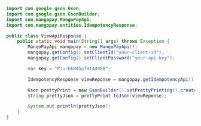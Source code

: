 ```java Java 
import com.google.gson.Gson;
import com.google.gson.GsonBuilder;
import com.mangopay.MangoPayApi;
import com.mangopay.entities.IdempotencyResponse;

public class ViewApiResponse {
    public static void main(String[] args) throws Exception {
        MangoPayApi mangopay = new MangoPayApi();
        mangopay.getConfig().setClientId("your-client-id");
        mangopay.getConfig().setClientPassword("your-api-key");

        var key = "P7urhkW45pTHf4498B";

        IdempotencyResponse viewReponse = mangopay.getIdempotencyApi().get(key);

        Gson prettyPrint = new GsonBuilder().setPrettyPrinting().create();
        String prettyJson = prettyPrint.toJson(viewReponse);

        System.out.println(prettyJson);
    }
}
```